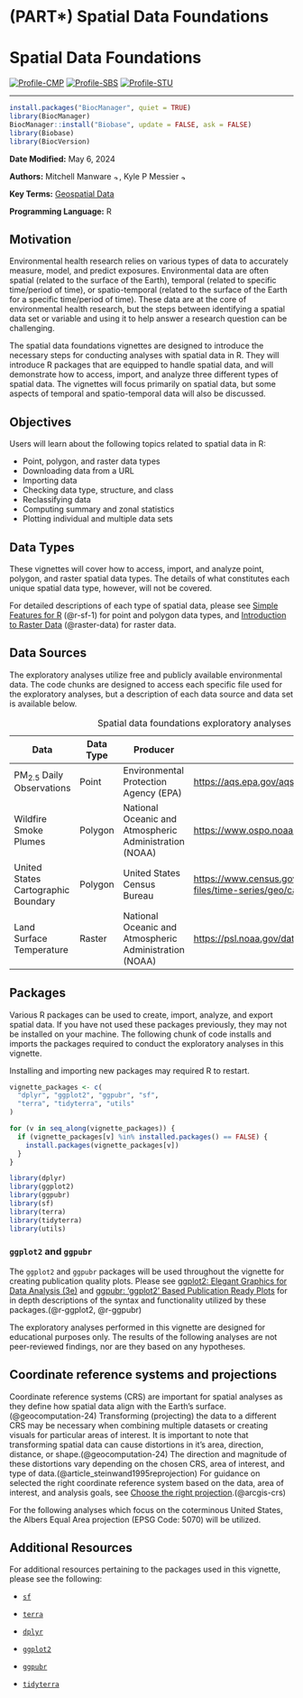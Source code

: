 # (PART\*) Spatial Data Foundations {.unnumbered .unlisted}

# **Spatial Data Foundations** {.unnumbered}

[![Profile-CMP](images/user_profiles/profilecmp.svg)](#profilecmp) [![Profile-SBS](images/user_profiles/profilesbs.svg)](#profilesbs) [![Profile-STU](images/user_profiles/profilestu.svg)](#profilestu)

------------------------------------------------------------------------

```r
install.packages("BiocManager", quiet = TRUE)
library(BiocManager)
BiocManager::install("Biobase", update = FALSE, ask = FALSE)
library(Biobase)
library(BiocVersion)
```

**Date Modified:** May 6, 2024

**Authors:** Mitchell Manware [![author-mm](images/orcid.png){width="10"}](https://orcid.org/0009-0003-6440-6106), Kyle P Messier [![author-kpm](images/orcid.png){width="10"}](https://orcid.org/0000-0001-9508-9623)

**Key Terms:** [Geospatial Data](#def-geospatial-data)

**Programming Language:** R

## Motivation {.unnumbered .unlisted}

Environmental health research relies on various types of data to accurately measure, model, and predict exposures. Environmental data are often spatial (related to the surface of the Earth), temporal (related to specific time/period of time), or spatio-temporal (related to the surface of the Earth for a specific time/period of time). These data are at the core of environmental health research, but the steps between identifying a spatial data set or variable and using it to help answer a research question can be challenging.

The spatial data foundations vignettes are designed to introduce the necessary steps for conducting analyses with spatial data in R. They will introduce R packages that are equipped to handle spatial data, and will demonstrate how to access, import, and analyze three different types of spatial data. The vignettes will focus primarily on spatial data, but some aspects of temporal and spatio-temporal data will also be discussed.

## Objectives {.unnumbered .unlisted}

Users will learn about the following topics related to spatial data in R:

-   Point, polygon, and raster data types
-   Downloading data from a URL
-   Importing data
-   Checking data type, structure, and class
-   Reclassifying data
-   Computing summary and zonal statistics
-   Plotting individual and multiple data sets

## Data Types {.unnumbered .unlisted}

These vignettes will cover how to access, import, and analyze point, polygon, and raster spatial data types. The details of what constitutes each unique spatial data type, however, will not be covered.

For detailed descriptions of each type of spatial data, please see [Simple Features for R](https://r-spatial.github.io/sf/articles/sf1.html) (@r-sf-1) for point and polygon data types, and [Introduction to Raster Data](https://datacarpentry.org/organization-geospatial/01-intro-raster-data) (@raster-data) for raster data.

## Data Sources {.unnumbered .unlisted}

The exploratory analyses utilize free and publicly available environmental data. The code chunks are designed to access each specific file used for the exploratory analyses, but a description of each data source and data set is available below.

| Data                                | Data Type | Producer                                               | Link                                                                                        |
|--------------|--------------|----------------|-----------------------------|
| PM~2.5~ Daily Observations          | Point     | Environmental Protection Agency (EPA)                  | <https://aqs.epa.gov/aqsweb/airdata/download_files.html>                                    |
| Wildfire Smoke Plumes               | Polygon   | National Oceanic and Atmospheric Administration (NOAA) | <https://www.ospo.noaa.gov/Products/land/hms.html>                                          |
| United States Cartographic Boundary | Polygon   | United States Census Bureau                            | <https://www.census.gov/geographies/mapping-files/time-series/geo/carto-boundary-file.html> |
| Land Surface Temperature            | Raster    | National Oceanic and Atmospheric Administration (NOAA) | <https://psl.noaa.gov/data/gridded/data.narr.html>                                          |

: Spatial data foundations exploratory analyses data sources

## Packages {.unnumbered .unlisted}

Various R packages can be used to create, import, analyze, and export spatial data. If you have not used these packages previously, they may not be installed on your machine. The following chunk of code installs and imports the packages required to conduct the exploratory analyses in this vignette.

::: note
Installing and importing new packages may required R to restart.
:::

```r
vignette_packages <- c(
  "dplyr", "ggplot2", "ggpubr", "sf",
  "terra", "tidyterra", "utils"
)

for (v in seq_along(vignette_packages)) {
  if (vignette_packages[v] %in% installed.packages() == FALSE) {
    install.packages(vignette_packages[v])
  }
}

library(dplyr)
library(ggplot2)
library(ggpubr)
library(sf)
library(terra)
library(tidyterra)
library(utils)
```

### `ggplot2` and `ggpubr` {.unnumbered .unlisted}

The `ggplot2` and `ggpubr` packages will be used throughout the vignette for creating publication quality plots. Please see [ggplot2: Elegant Graphics for Data Analysis (3e)](https://ggplot2-book.org/introduction) and [ggpubr: 'ggplot2' Based Publication Ready Plots](https://rpkgs.datanovia.com/ggpubr/) for in depth descriptions of the syntax and functionality utilized by these packages.(@r-ggplot2, @r-ggpubr)

::: important
The exploratory analyses performed in this vignette are designed for educational purposes only. The results of the following analyses are not peer-reviewed findings, nor are they based on any hypotheses.
:::

## Coordinate reference systems and projections {.unnumbered .unlisted}

Coordinate reference systems (CRS) are important for spatial analyses as they define how spatial data align with the Earth's surface.(@geocomputation-24) Transforming (projecting) the data to a different CRS may be necessary when combining multiple datasets or creating visuals for particular areas of interest. It is important to note that transforming spatial data can cause distortions in it's area, direction, distance, or shape.(@geocomputation-24) The direction and magnitude of these distortions vary depending on the chosen CRS, area of interest, and type of data.(@article_steinwand1995reprojection) For guidance on selected the right coordinate reference system based on the data, area of interest, and analysis goals, see [Choose the right projection](https://learn.arcgis.com/en/projects/choose-the-right-projection/).(@arcgis-crs)

For the following analyses which focus on the coterminous United States, the Albers Equal Area projection (EPSG Code: 5070) will be utilized.

## Additional Resources {.unnumbered .unlisted}

For additional resources pertaining to the packages used in this vignette, please see the following:

-   [`sf`](https://cran.r-project.org/web/packages/sf/sf.pdf)

-   [`terra`](https://cran.r-project.org/web/packages/terra/terra.pdf)

-   [`dplyr`](https://cran.r-project.org/web/packages/dplyr/dplyr.pdf)

-   [`ggplot2`](https://cran.r-project.org/web/packages/ggplot2/ggplot2.pdf)

-   [`ggpubr`](https://cran.r-project.org/web/packages/ggpubr/ggpubr.pdf)

-   [`tidyterra`](https://cran.r-project.org/web/packages/tidyterra/tidyterra.pdf)
